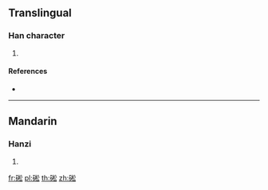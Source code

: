 {{character info/new}}
==Translingual==

===Han character===
{{Han char|rn=112|rad=石|as=08|sn=13|four=18632|canj=MRDCI}}

# {{defn|Han|sort=石08}}

====References====
* {{Han ref|kx=0831.170|dkj=24248|dj=1247.170|hdz=42436.050|uh=7879|ud=30841|bh=DEEE|bd=57070}}

----

==Mandarin==

===Hanzi===
{{cmn-hanzi|pin=[[sōng]] ([[song1]])|wg=sung<sup>1</sup>}}

# {{defn|lang=cmn|sort=石08}}

[[fr:硹]]
[[pl:硹]]
[[th:硹]]
[[zh:硹]]